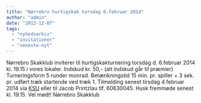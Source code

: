 ```yaml
---
title: "Nørrebro hurtigskak torsdag 6.februar 2014"
author: "admin"
date: "2013-12-07"
tags: 
  - "nyhedsarkiv"
  - "invitationer"
  - "seneste-nyt"
---
```


Nørrebro Skakklub inviterer til hurtigskakturnering torsdag d. 6.februar 2014 kl. 19.15 i vores lokaler. Indskud kr. 50,- (alt indskud går til præmier) Turneringsform 5 runder monrad. Betænkningstid 15 min. pr. spiller + 3 sek. pr. udført træk startende ved træk 1. Tilmelding senest tirsdag 4.februar 2014 via [KSU](http://ksu.dk/kalender/dotnet/viskalender.aspx?id=1291) eller til Jacob Printzlau tlf. 60630045. Husk fremmøde senest kl. 19.15. Vel mødt! Nørrebro Skakklub
